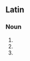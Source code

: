 {{also|Pisces}}
==Latin==

===Noun===
{{la-noun-form|piscēs}}

# {{inflection of|piscis||nom|p|lang=la}}
# {{inflection of|piscis||acc|p|lang=la}}
# {{inflection of|piscis||voc|p|lang=la}}